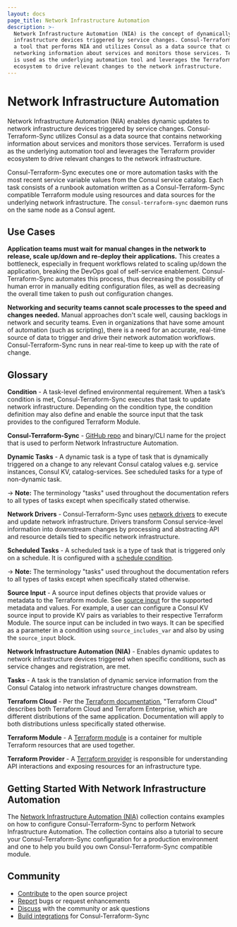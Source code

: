 ```yaml
---
layout: docs
page_title: Network Infrastructure Automation
description: >-
  Network Infrastructure Automation (NIA) is the concept of dynamically updating
  infrastructure devices triggered by service changes. Consul-Terraform-Sync is
  a tool that performs NIA and utilizes Consul as a data source that contains
  networking information about services and monitors those services. Terraform
  is used as the underlying automation tool and leverages the Terraform provider
  ecosystem to drive relevant changes to the network infrastructure.
---
```



# Network Infrastructure Automation

Network Infrastructure Automation (NIA) enables dynamic updates to network infrastructure devices triggered by service changes. Consul-Terraform-Sync utilizes Consul as a data source that contains networking information about services and monitors those services. Terraform is used as the underlying automation tool and leverages the Terraform provider ecosystem to drive relevant changes to the network infrastructure.

Consul-Terraform-Sync executes one or more automation tasks with the most recent service variable values from the Consul service catalog. Each task consists of a runbook automation written as a Consul-Terraform-Sync compatible Terraform module using resources and data sources for the underlying network infrastructure. The `consul-terraform-sync` daemon runs on the same node as a Consul agent.

## Use Cases

**Application teams must wait for manual changes in the network to release, scale up/down and re-deploy their applications.** This creates a bottleneck, especially in frequent workflows related to scaling up/down the application, breaking the DevOps goal of self-service enablement. Consul-Terraform-Sync automates this process, thus decreasing the possibility of human error in manually editing configuration files, as well as decreasing the overall time taken to push out configuration changes.

**Networking and security teams cannot scale processes to the speed and changes needed.** Manual approaches don't scale well, causing backlogs in network and security teams. Even in organizations that have some amount of automation (such as scripting), there is a need for an accurate, real-time source of data to trigger and drive their network automation workflows. Consul-Terraform-Sync runs in near real-time to keep up with the rate of change.

## Glossary

**Condition** - A task-level defined environmental requirement. When a task’s condition is met, Consul-Terraform-Sync executes that task to update network infrastructure. Depending on the condition type, the condition definition may also define and enable the source input that the task provides to the configured Terraform Module.

**Consul-Terraform-Sync** - [GitHub repo](https://github.com/hashicorp/consul-terraform-sync) and binary/CLI name for the project that is used to perform Network Infrastructure Automation.

**Dynamic Tasks** - A dynamic task is a type of task that is dynamically triggered on a change to any relevant Consul catalog values e.g. service instances, Consul KV, catalog-services. See scheduled tasks for a type of non-dynamic task.

-> **Note:** The terminology "tasks" used throughout the documentation refers to all types of tasks except when specifically stated otherwise.

**Network Drivers** - Consul-Terraform-Sync uses [network drivers](/docs/nia/network-drivers) to execute and update network infrastructure. Drivers transform Consul service-level information into downstream changes by processing and abstracting API and resource details tied to specific network infrastructure.

**Scheduled Tasks** - A scheduled task is a type of task that is triggered only on a schedule. It is configured with a [schedule condition](/docs/nia/configuration#schedule-condition).

-> **Note:** The terminology "tasks" used throughout the documentation refers to all types of tasks except when specifically stated otherwise.

**Source Input** - A source input defines objects that provide values or metadata to the Terraform module. See [source input](/docs/nia/terraform-modules#source-input) for the supported metadata and values. For example, a user can configure a Consul KV source input to provide KV pairs as variables to their respective Terraform Module. The source input can be included in two ways. It can be specified as a parameter in a condition using `source_includes_var` and also by using the `source_input` block.

**Network Infrastructure Automation (NIA)** - Enables dynamic updates to network infrastructure devices triggered when specific conditions, such as service changes and registration, are met.

**Tasks** - A task is the translation of dynamic service information from the Consul Catalog into network infrastructure changes downstream.

**Terraform Cloud** - Per the [Terraform documentation](https://www.terraform.io/docs/cloud/index.html), "Terraform Cloud" describes both Terraform Cloud and Terraform Enterprise, which are different distributions of the same application. Documentation will apply to both distributions unless specifically stated otherwise.

**Terraform Module** - A [Terraform module](https://www.terraform.io/docs/configuration/modules.html) is a container for multiple Terraform resources that are used together.

**Terraform Provider** - A [Terraform provider](https://www.terraform.io/docs/providers/index.html) is responsible for understanding API interactions and exposing resources for an infrastructure type.

## Getting Started With Network Infrastructure Automation

The [Network Infrastructure Automation (NIA)](https://learn.hashicorp.com/collections/consul/network-infrastructure-automation?utm_source=WEBSITE&utm_medium=WEB_IO&utm_offer=ARTICLE_PAGE&utm_content=DOCS)
collection contains examples on how to configure Consul-Terraform-Sync to
perform Network Infrastructure Automation. The collection contains also a
tutorial to secure your Consul-Terraform-Sync configuration for a production
environment and one to help you build you own Consul-Terraform-Sync compatible
module.

## Community

- [Contribute](https://github.com/hashicorp/consul-terraform-sync) to the open source project
- [Report](https://github.com/hashicorp/consul-terraform-sync/issues) bugs or request enhancements
- [Discuss](https://discuss.hashicorp.com/tags/c/consul/29/consul-terraform-sync) with the community or ask questions
- [Build integrations](/docs/nia/terraform-modules) for Consul-Terraform-Sync
